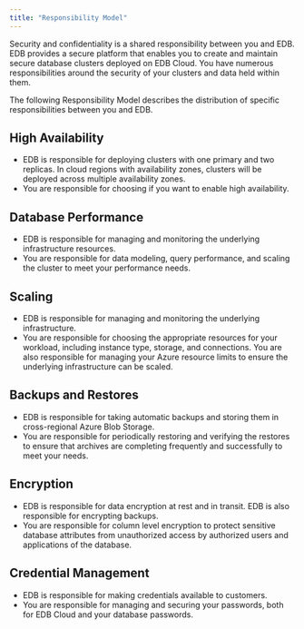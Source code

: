 ```yaml
---
title: "Responsibility Model"
---
```


Security and confidentiality is a shared responsibility between you and EDB. EDB provides a secure platform that enables you to create and maintain secure database clusters deployed on EDB Cloud. You have numerous responsibilities around the security of your clusters and data held within them.

The following Responsibility Model describes the distribution of specific responsibilities between you and EDB.


## High Availability
- EDB is responsible for deploying clusters with one primary and two replicas. In cloud regions with availability zones, clusters will be deployed across multiple availability zones. 
- You are responsible for choosing if you want to enable high availability. 


## Database Performance
- EDB is responsible for managing and monitoring the underlying infrastructure resources. 
- You are responsible for data modeling, query performance, and scaling the cluster to meet your performance needs. 

## Scaling 
- EDB is responsible for managing and monitoring the underlying infrastructure.
- You are responsible for choosing the appropriate resources for your workload, including instance type, storage, and connections. You are also responsible for managing your Azure resource limits to ensure the underlying infrastructure can be scaled.

## Backups and Restores
- EDB is responsible for taking automatic backups and storing them in cross-regional Azure Blob Storage. 
- You are responsible for periodically restoring and verifying the restores to ensure that archives are completing frequently and successfully to meet your needs. 

## Encryption
- EDB is responsible for data encryption at rest and in transit. EDB is also responsible for encrypting backups.
- You are responsible for column level encryption to protect sensitive database attributes from unauthorized access by authorized users and applications of the database.

## Credential Management 
- EDB is responsible for making credentials available to customers.
- You are responsible for managing and securing your passwords, both for EDB Cloud and your database passwords.

